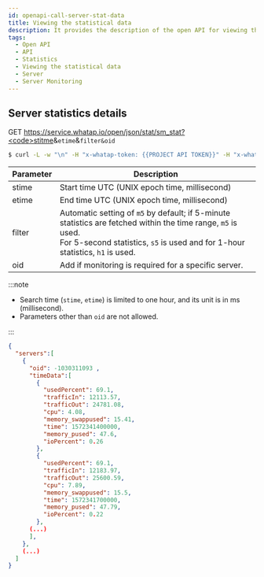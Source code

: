 ```yaml
---
id: openapi-call-server-stat-data
title: Viewing the statistical data
description: It provides the description of the open API for viewing the statistical data (Server).
tags:
  - Open API
  - API
  - Statistics
  - Viewing the statistical data
  - Server
  - Server Monitoring
---
```


## Server statistics details

<span class='apitype'>GET</span> https://service.whatap.io/open/json/stat/sm_stat?<code>stitme</code>&<code>etime</code>&<code>filter</code><code>&oid</code>

```bash title='command'
$ curl -L -w "\n" -H "x-whatap-token: {{PROJECT API TOKEN}}" -H "x-whatap-pcode: {{projectCode}}" "https://service.whatap.io/open/json/stat/sm_stat?stime=startUTC&etime=endUTC&filter=m5&oid=0"
```

| Parameter | Description                                                                                                                                                                                       |
| --------- | ------------------------------------------------------------------------------------------------------------------------------------------------------------------------------------------------- |
| stime     | Start time UTC (UNIX epoch time, millisecond)                                                                                                                                                     |
| etime     | End time UTC (UNIX epoch time, millisecond)                                                                                                                                                       |
| filter    | Automatic setting of `m5` by default; if 5-minute statistics are fetched within the time range, `m5` is used. <br/>For 5-second statistics, `s5` is used and for 1-hour statistics, `h1` is used. |
| oid       | Add if monitoring is required for a specific server.                                                                                                                                              |

:::note

-   Search time (`stime`, `etime`) is limited to one hour, and its unit is in ms (millisecond).
-   Parameters other than `oid` are not allowed.

:::

```json title='response'
{
  "servers":[
    {
      "oid": -1030311093 ,
      "timeData":[
        {
          "usedPercent": 69.1,
          "trafficIn": 12113.57,
          "trafficOut": 24781.08,
          "cpu": 4.08,
          "memory_swappused": 15.41,
          "time": 1572341400000,
          "memory_pused": 47.6,
          "ioPercent": 0.26
        },
        {
          "usedPercent": 69.1,
          "trafficIn": 12183.97,
          "trafficOut": 25600.59,
          "cpu": 7.89,
          "memory_swappused": 15.5,
          "time": 1572341700000,
          "memory_pused": 47.79,
          "ioPercent": 0.22
        },
      (...)
      ],
    },
    (...)
  ]
}
```
